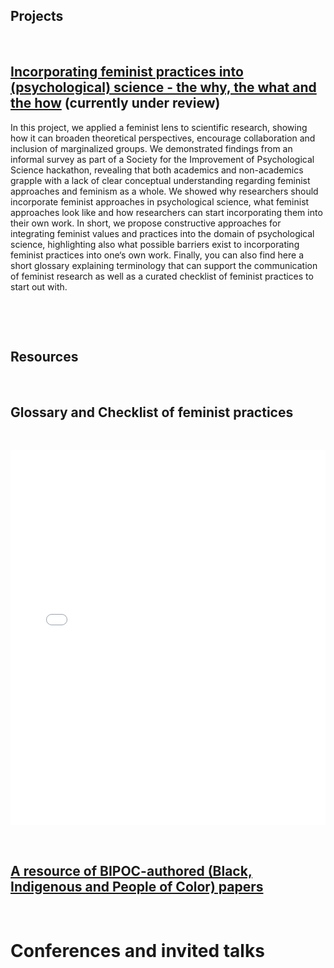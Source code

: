<div align="center">
# **Projects**
</div>
&nbsp;

<div align="justify">
## **<a href="https://osf.io/preprints/osf/2rcuz" target="_blank">Incorporating feminist practices into (psychological) science - the why, the what and the how</a>** (currently under review)
In this project, we applied a feminist lens to scientific research, showing how it can broaden theoretical perspectives, encourage collaboration and inclusion of marginalized groups. We demonstrated findings from an informal survey as part of a Society for the Improvement of Psychological Science hackathon, revealing that both academics and non-academics grapple with a lack of clear conceptual understanding regarding feminist approaches and feminism as a whole. We showed why researchers should incorporate feminist approaches in psychological science, what feminist approaches look like and how researchers can start incorporating them into their own work. In short, we propose constructive approaches for integrating feminist values and practices into the domain of psychological science, highlighting also what possible barriers exist to incorporating feminist practices into one‘s own work. Finally, you can also find here a short glossary explaining terminology that can support the communication of feminist research as well as a curated checklist of feminist practices to start out with. 
</div>
&nbsp;

&nbsp;

<div align="center">
# **Resources**
</div>
&nbsp;

<div align="justify">
## **Glossary and Checklist of feminist practices**
&nbsp;

<embed src="Feminist_Approaches_Supplement.pdf" type="application/pdf" width="100%" height="600px" />
&nbsp;

## **<a href="https://docs.google.com/spreadsheets/d/1i7Eacoyv9VVg2lBbCV-KJZg4nSGvR_VZFOysOyOGG8g/edit?fbclid=IwAR1zlaZHcY1HMYYnaa5M96aC577qDagmphf_R7EH2YXBl_P1ihJcPu9zUPM#gid=666010790" target="_blank">A resource of BIPOC-authored (Black, Indigenous and People of Color) papers</a>**
</div>
&nbsp;

# **Conferences and invited talks**
</div>
&nbsp;

